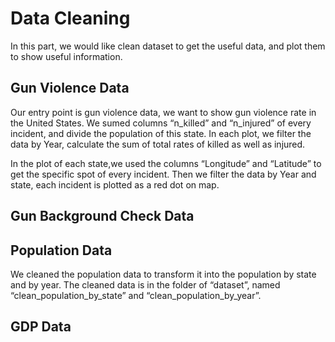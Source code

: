 # Data Cleaning

In this part, we would like clean dataset to get the useful data, and plot them to show useful information. 

## Gun Violence Data

Our entry point is gun violence data, we want to show gun violence rate in the United States. We sumed columns "n_killed" and "n_injured" of every incident, and divide the population of this state. In each plot, we filter the data by Year, calculate the sum of total rates of killed as well as injured. 

In the plot of each state,we used the columns "Longitude" and "Latitude" to get the specific spot of every incident. Then we filter the data by Year and state, each incident is plotted as a red dot on map. 

## Gun Background Check Data

## Population Data

We cleaned the population data to transform it into the population by state and by year. The cleaned data is in the folder of "dataset", named "clean_population_by_state" and "clean_population_by_year". 

## GDP Data
